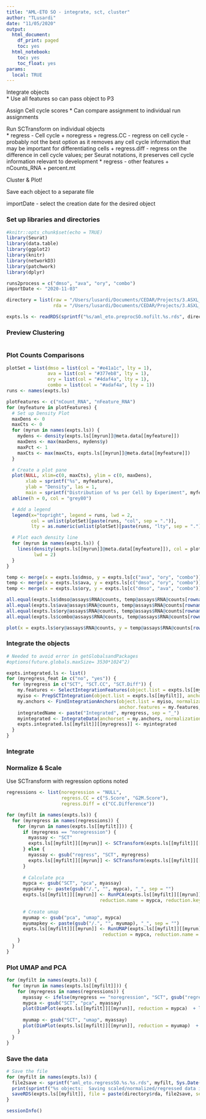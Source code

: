 ```yaml
---
title: "AML-ETO SO - integrate, sct, cluster"
author: "TLusardi"
date: "11/05/2020"
output:
  html_document:
    df_print: paged
    toc: yes
  html_notebook:
    toc: yes
    toc_float: yes
params:
  local: TRUE
---
```


Integrate objects   
* Use all features so can pass object to P3

Assign Cell cycle scores
* Can compare assignment to individual run assignments

Run SCTransform on individual objects   
* regress - Cell cycle
  + noregress
  + regress.CC - regress on cell cycle - probably not the best option as it removes any cell cycle information that may be important for differentiating cells
  + regress.diff - regress on the difference in cell cycle values; per Seurat notations, it preserves cell cycle information relevant to development
* regress - other features
  + nCounts_RNA + percent.mt
  
Cluster & Plot!

Save each object to a separate file

importDate - select the creation date for the desired object
  
### Set up libraries and directories

```r
#knitr::opts_chunk$set(echo = TRUE)
library(Seurat)
library(data.table)
library(ggplot2)
library(knitr)
library(networkD3)
library(patchwork)
library(dplyr)

runs2process = c("dmso", "ava", "ory", "combo")
importDate <- "2020-11-03"
```

```r
directory = list(raw = "/Users/lusardi/Documents/CEDAR/Projects/3.ASXL_mutant/1.AML_ETO/analysis/data/raw",
                 rda = "/Users/lusardi/Documents/CEDAR/Projects/3.ASXL_mutant/1.AML_ETO/analysis/data/rda")

expts.ls <- readRDS(sprintf("%s/aml_eto.preprocSO.nofilt.%s.rds", directory$rda, importDate))
```

### Preview Clustering

```r

```

### Plot Counts Comparisons

```r
plotSet = list(dmso = list(col = "#e41a1c", lty = 1),
               ava = list(col = "#377eb8", lty = 1),
               ory = list(col = "#4daf4a", lty = 1),
               combo = list(col = "#adaf4a", lty = 1))
runs <- names(expts.ls)

plotFeatures <- c("nCount_RNA", "nFeature_RNA")
for (myfeature in plotFeatures) {
  # Set up Density Plot
  maxDens <- 0
  maxCts <- 0
  for (myrun in names(expts.ls)) {
    mydens <- density(expts.ls[[myrun]]@meta.data[[myfeature]])
    maxDens <- max(maxDens, mydens$y)
    maxPct <- 1
    maxCts <- max(maxCts, expts.ls[[myrun]]@meta.data[[myfeature]])
  }

  # Create a plot pane
  plot(NULL, xlim=c(0, maxCts), ylim = c(0, maxDens), 
       xlab = sprintf("%s", myfeature),
       ylab = "Density", las = 1,
       main = sprintf("Distribution of %s per Cell by Experiment", myfeature))
  abline(h = 0, col = "grey80")

  # Add a legend
  legend(x="topright", legend = runs, lwd = 2,
         col = unlist(plotSet)[paste(runs, "col", sep = ".")],
         lty = as.numeric(unlist(plotSet)[paste(runs, "lty", sep = ".")]))

  # Plot each density line
  for (myrun in names(expts.ls)) {
    lines(density(expts.ls[[myrun]]@meta.data[[myfeature]]), col = plotSet[[myrun]]$col,
          lwd = 2)
  }
}

temp <- merge(x = expts.ls$dmso, y = expts.ls[c("ava", "ory", "combo")])
temp <- merge(x = expts.ls$ava, y = expts.ls[c("dmso", "ory", "combo")])
temp <- merge(x = expts.ls$ory, y = expts.ls[c("dmso", "ava", "combo")])

all.equal(expts.ls$dmso@assays$RNA@counts, temp@assays$RNA@counts[rownames(temp) %in% rownames(expts.ls$dmso), grepl("dmso", colnames(temp))])
all.equal(expts.ls$ava@assays$RNA@counts, temp@assays$RNA@counts[rownames(temp) %in% rownames(expts.ls$ava), grepl("ava", colnames(temp))])
all.equal(expts.ls$ory@assays$RNA@counts, temp@assays$RNA@counts[rownames(temp) %in% rownames(expts.ls$ory), grepl("ory", colnames(temp))])
all.equal(expts.ls$combo@assays$RNA@counts, temp@assays$RNA@counts[rownames(temp) %in% rownames(expts.ls$combo), grepl("combo", colnames(temp))])

plot(x = expts.ls$ory@assays$RNA@counts, y = temp@assays$RNA@counts[rownames(temp) %in% rownames(expts.ls$combo), grepl("combo", colnames(temp))] )
```

### Integrate the objects

```r
# Needed to avoid error in getGlobalsandPackages 
#options(future.globals.maxSize= 3530*1024^2)

expts.integrated.ls <- list()
for (myregress_feat in c("no", "yes")) {
  for (myregress in c("SCT", "SCT.CC", "SCT.Diff")) {
    my.features <- SelectIntegrationFeatures(object.list = expts.ls[[myfilt]], nfeatures = 3000, assay = rep(myregress, 4))
    myiso <- PrepSCTIntegration(object.list = expts.ls[[myfilt]], anchor.features = my.features, verbose = FALSE, assay = rep(myregress, 4))
    my.anchors <- FindIntegrationAnchors(object.list = myiso, normalization.method = "SCT", reference = 1, scale = FALSE,
                                         anchor.features = my.features, verbose = TRUE)
    integratedName <- paste("Integrated", myregress, sep = "_")
    myintegrated <- IntegrateData(anchorset = my.anchors, normalization.method = "SCT", verbose = FALSE, new.assay.name = integratedName)
    expts.integrated.ls[[myfilt]][[myregress]] <- myintegrated
  }
}
```

### Integrate


### Normalize & Scale
Use SCTransform with regression options noted

```r
regressions <- list(noregression = "NULL",
                    regress.CC = c("S.Score", "G2M.Score"),
                    regress.Diff = c("CC.Difference"))    

for (myfilt in names(expts.ls)) {
  for (myregress in names(regressions)) {
    for (myrun in names(expts.ls[[myfilt]])) {
      if (myregress == "noregression") {
        myassay <- "SCT"
        expts.ls[[myfilt]][[myrun]] <- SCTransform(expts.ls[[myfilt]][[myrun]], verbose = FALSE, new.assay.name = myassay)
      } else {
        myassay <- gsub("regress", "SCT", myregress)
        expts.ls[[myfilt]][[myrun]] <- SCTransform(expts.ls[[myfilt]][[myrun]], verbose = FALSE, new.assay.name = myassay, vars.to.regress = regressions[[myregress]])
      }
    
      # Calculate pca
      mypca <- gsub("SCT", "pca", myassay)
      mypcakey <- paste(gsub("/.", "", mypca), "_", sep = "")
      expts.ls[[myfilt]][[myrun]] <- RunPCA(expts.ls[[myfilt]][[myrun]], verbose = FALSE, assay = myassay,
                                  reduction.name = mypca, reduction.key = mypcakey)
      
      # Create umap
      myumap <- gsub("pca", "umap", mypca)
      myumapkey <- paste(gsub("/.", "", myumap), "_", sep = "")
      expts.ls[[myfilt]][[myrun]] <- RunUMAP(expts.ls[[myfilt]][[myrun]], dims = 1:30, assay = myassay,
                                   reduction = mypca, reduction.name = myumap, reduction.key = myumapkey)
    } 
  }
}
```

### Plot UMAP and PCA

```r
for (myfilt in names(expts.ls)) {
  for (myrun in names(expts.ls[[myfilt]])) {
    for (myregress in names(regressions)) {
      myassay <- ifelse(myregress == "noregression", "SCT", gsub("regress", "SCT", myregress))
      mypca <- gsub("SCT", "pca", myassay)
      plot(DimPlot(expts.ls[[myfilt]][[myrun]], reduction = mypca)  + labs(title = sprintf("%s: %s", myrun, myregress)))
    
      myumap <- gsub("SCT", "umap", myassay)
      plot(DimPlot(expts.ls[[myfilt]][[myrun]], reduction = myumap)  + labs(title = sprintf("%s: %s", myrun, myregress)))
    }
  }
}
```

### Save the data

```r
# Save the file
for (myfilt in names(expts.ls)) {
  file2save <- sprintf("aml_eto.regressSO.%s.%s.rds", myfilt, Sys.Date())
  print(sprintf("%s objects:  Saving scaled/normalized/regressed data in individual objects in %s", myfilt, file2save))
  saveRDS(expts.ls[[myfilt]], file = paste(directory$rda, file2save, sep = "/"))
}
```

```r
sessionInfo()
```
